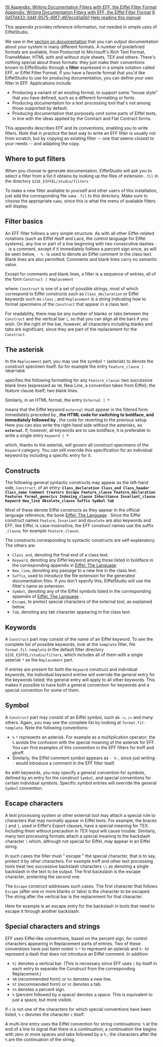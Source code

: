 [[Property:title|19 Appendix: Writing Documentation Filters with EFF, the Eiffel Filter Format]]
[[Property:link_title|Appendix: Writing Documentation Filters with EFF, the Eiffel Filter Format]]
[[Property:weight|6]]
[[Property:uuid|0d17d433-3d4f-9575-49f7-d97eccb1a5b1]]
[[Help reading the EiffelStudio Guided Tour|Help reading this manual]]  

This appendix provides reference information, not needed in simple uses of EiffelStudio.

We saw in the [[8 PRODUCING AND EXPORTING DOCUMENTATION|section on documentation]]  that you can output documentation about your system in many different formats. A number of predefined formats are available, from Postscript to Microsoft's Rich Text Format, FrameMaker, HTML with and without style sheets, TEX and others. There's nothing special about these formats: they just make their conventions known to EiffelStudio through a '''filter''' expressed in a simple notation called EFF, or Eiffel Filter Format. If you have a favorite format that you'd like EiffelStudio to use for producing documentation, you can define your own filter in EFF. Applications include: 
* Producing a variant of an existing format, to support some "house style" that you have defined, such as a different formatting or fonts.
* Producing documentation for a text processing tool that's not among those supported by default.
* Producing documentation that purposely omit some parts of Eiffel texts, in line with the ideas applied by the Contract and Flat Contract forms.

This appendix describes EFF and its conventions, enabling you to write filters. Note that in practice the best way to write an EFF filter is usually not from scratch, but by copying an existing filter -- one that seems closest to your needs -- and adapting the copy.
<div> 
==Where to put filters==

When you choose to generate documentation, EiffelStudio will ask you to select a filter from a list it obtains by looking up the files of extension <span>.</span> <code> fil </code> in the directory 
<code>$ISE_EIFFEL/studio/filters</code>

To make a new filter available to yourself and other users of this installation, just add the corresponding file <code> name </code> <span>.</span> <code> fil </code> to this directory. Make sure to choose the appropriate <code> name </code>, since this is what the menu of available filters will display. 
</div><div> 
==Filter basics==

An EFF filter follows a very simple structure. As with all other Eiffel-related notations (such as Eiffel itself and Lace, the control language for Eiffel systems), any line or part of a line beginning with two consecutive dashes <code> -- </code> is a comment, except if it immediately follows a percent sign since, as will be seen below, <code> - %- </code> is used to denote an Eiffel comment in the class text. Blank lines are also permitted. Comments and blank lines carry no semantic value. 

Except for comments and blank lines, a filter is a sequence of entries, all of the form
<code>Construct | Replacement</code>

where: <code> Construct </code> is one of a set of possible strings, most of which correspond to Eiffel constructs such as <code> Class_declaration </code> or Eiffel keywords such as <code> class </code> ; and <code> Replacement </code> is a string indicating how to format specimens of the <code> Construct </code> that appear in a class text. 

For readability, there may be any number of blanks or tabs between the <code> Construct </code> and the vertical bar <code> | </code>, so that you can align all the bars if you wish. On the right of the bar, however, all characters including blanks and tabs are significant, since they are part of the replacement for the <code> Construct </code>. 
</div><div> 
==The asterisk==

In the <code> Replacement </code> part, you may use the symbol <code> * </code> (asterisk) to denote the construct specimen itself. So for example the entry 
<code>Feature_clause | %N%N*%N%N</code>

specifies the following formatting for any <code> Feature_clause </code>: two successive blank lines (expressed as <code> %N </code>, New Line, a convention taken from Eiffel); the feature clause itself; two blank lines. 

Similarly, in an HTML format, the entry
<code>External |<B> * </B></code>

means that the Eiffel keyword <code> external </code> must appear in the filtered form immediately preceded by <code> <B> </code>, the HTML code for switching to boldface, and immediately followed by <code> </B> </code>, the code for reverting to the previous setup. Here you can also write the right-hand side without the asterisks, as <code> <B>external</B> </code>. If, however, all keywords are to use boldface, it is preferable to write a single entry 
<code>Keyword |<B> * </B></code>

which, thanks to the asterisk, will govern all construct specimens of the <code> Keyword </code> category. You can still override this specification for an individual keyword by including a specific entry for it. 
</div><div> 
==Constructs==

The following general syntactic constructs may appear as the left-hand side, <code> Construct </code>, of an entry: 
<code>
'''Class_declaration
Class_end
Class_header
Class_name
Comment
Creators
Escape
Feature_clause
Feature_declaration
Features
Formal_generics
Indexing_clause
Inheritance
Invariant_clause
Keyword
New_line
Obsolete_clause
Suffix
Symbol
Tab'''</code>

Most of these denote Eiffel constructs as they appear in the official language reference, the book <span> [http://www.eiffel.com/doc/ Eiffel: The Language]  </span>. Since the Eiffel construct names <code> Feature </code>, <code> Invariant </code> and <code> Obsolete </code> are also keywords and EFF, like Eiffel, is case-insensitive, the EFF construct names use the suffix <code> _clause </code>, for example <code> Feature_clause </code>. 

The constructs corresponding to syntactic constructs are self-explanatory. The others are:
*  <code> Class_end </code>, denoting the final end of a class text. 
*  <code> Keyword </code>, denoting any Eiffel keyword among those listed in boldface in the corresponding appendix in <span> [http://www.eiffel.com/doc/ Eiffel: The Language]  </span> 
*  <code> New_line </code>, denoting any passage to a new line in the class text. 
*  <code> Suffix </code>, used to introduce the file extension for the generated documentation files. If you don't specify this, EiffelStudio will use the filter's name as extension. 
*  <code> Symbol </code>, denoting any of the Eiffel symbols listed in the corresponding appendix of <span> [http://www.eiffel.com/doc/ Eiffel: The Language]  </span>. 
*  <code> Escape </code>, to protect special characters of the external tool, as explained below. 
*  <code> Tab </code>, denoting any tab character appearing in the class text. 
<div> 
==Keywords==

A <code> Construct </code> part may consist of the name of an Eiffel keyword. To see the complete list of possible keywords, look at the <code> template </code> filter, file <code> format.fil-template </code> in the default filter directory <code> $ISE_EIFFEL/studio/filters </code>, which includes all of them with a single asterisk <code> * </code> as the <code> Replacement </code> part. 

If entries are present for both the <code> Keyword </code> construct and individual keywords, the individual keyword entries will override the general entry for the keywords listed; the general entry will apply to all other keywords. This makes it possible to have both a general convention for keywords and a special convention for some of them. 
</div>
==Symbol==

A <code> Construct </code> part may consist of an Eiffel symbol, such as <code> := </code>, <code> /= </code> and many others. Again, you may see the complete list by looking at <code> format.fil-template </code>. Note the following conventions: 
*  <code> % </code> <code> * </code> represents an asterisk. For example as a multiplication operator; the <code> % </code> avoids the confusion with the special meaning of the asterisk for EFF. You can find examples of this convention in the EFF filters for troff and gtroff. 
* Similarly, the Eiffel comment symbol appears as <code> - %- </code>, since just writing <code> - - </code> would introduce a comment in the EFF filter itself. 

As with keywords, you may specify a general convention for symbols, defined by an entry for the construct <code> Symbol </code>, and special conventions for certain individual symbols. Specific symbol entries will override the general <code> Symbol </code> convention. 
</div>
==Escape characters==

A text processing system or other external tool may attach a special role to characters that may normally appear in Eiffel texts. For example, the braces <code> { </code> and <code> } </code>, used in Eiffel's Export clauses, have a special meaning for TEX. Including them without precaution in TEX input will cause trouble. Similarly, many text processing formats attach a special meaning to the backslash character <code> \ </code> which, although not special for Eiffel, may appear in an Eiffel string. 

In such cases the filter must " <span>escape</span> " the special character, that is to say, protect it by other characters. For example troff and other text processing tools treat two successive backslash characters <code> \\ </code> as denoting a single backslash in the text to be output. The first backslash is the escape character, protecting the second one. 

The <code> Escape </code> construct addresses such cases. The first character that follows <code> Escape </code> (after one or more blanks or tabs) is the character to be escaped. The string after the vertical bar is the replacement for that character. 

Here for example is an escape entry for the backslash in tools that need to escape it through another backslash:

==Special characters and strings==

EFF uses Eiffel-like conventions, based on the percent sign, for control characters appearing in <span>Replacement</span> parts of entries. Two of these conventions have just been noted: <code> % </code> <code> * </code> to represent an asterisk and <code> %- </code> to represent a dash that does not introduce an Eiffel comment. In addition: 
*  <code> %| </code> denotes a vertical bar. (This is necessary since EFF uses <code> | </code> by itself in each entry to separate the <span>Construct</span> from the corresponding <span>Replacement</span>.) 
*  <code> %N </code> (recommended form) or <code> %n </code> denotes a new line. 
*  <code> %T </code> (recommended form) or <code> %t </code> denotes a tab. 
*  <code> %% </code> denotes a percent sign. 
*  <code> % </code> (percent followed by a space) denotes a space. This is equivalent to just a space, but more visible. 

If <code> c </code> is not one of the characters for which special conventions have been listed, <code> % </code> <code> c </code> denotes the character <code> c </code> itself. 

A multi-line entry uses the Eiffel convention for string continuations: <code> % </code> at the end of a line to signal that there is a continuation; a continuation line begins with zero or more spaces and tabs followed by a <code> % </code> ; the characters after the <code> % </code> are the continuation of the string. 

